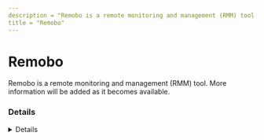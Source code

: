 ---
description = "Remobo is a remote monitoring and management (RMM) tool. More information will be added as it becomes available."
title = "Remobo"
---



# Remobo

Remobo is a remote monitoring and management (RMM) tool. More information will be added as it becomes available.

### Details
<Details author={""}
         category={""}
         created={""}
         website={""}
         lastModified={"2024-02-09"}
         privileges={""}
         free={ false }
         verification={ false }
/>

#### Installation Paths
<Card code={ ["remobo.exe", "remobo_client.exe", "remobo_tracker.exe"] }/>





### Forensic Artifacts




#### Network Artifacts
<EuiSpacer size="xl"/>
<NetworkArtifactsTable data={ [{"Description": "Known remote domains", "Domains": ["user_managed", "remobo.en.softonic.com"], "Ports": []}] }/>




### Detections
- Detects potential network activity of Remobo RMM tool
  - [Sigma Rule](https://github.com/magicsword-io/LOLRMM/blob/main/detections/sigma/remobo_network_sigma.yml)
- Detects potential processes activity of Remobo RMM tool
  - [Sigma Rule](https://github.com/magicsword-io/LOLRMM/blob/main/detections/sigma/remobo_processes_sigma.yml)

### References
- [https://www.remobo.com - DOA as of 2024](https://www.remobo.com - DOA as of 2024)


